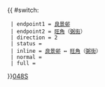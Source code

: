 {{ #switch: {{{format|}}}
  | endpoint1 = [[良景巴士總站|良景邨]]
  | endpoint2 = [[旺角]]（[[弼街]]）
  | direction = 2
  | status = {{HK Bus Status|N}}
  | inline = [[良景巴士總站|良景邨]] ↔ [[旺角]]（[[弼街]]）
  | normal =
  | full =
}}<noinclude>[[category:新界專線小巴路線模板|048S]]</noinclude>